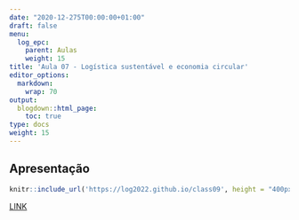```yaml
---
date: "2020-12-275T00:00:00+01:00"
draft: false
menu:
  log_epc:
    parent: Aulas
    weight: 15
title: 'Aula 07 - Logística sustentável e economia circular'
editor_options: 
  markdown: 
    wrap: 70
output: 
  blogdown::html_page:
    toc: true
type: docs
weight: 15
---
```


## Apresentação

```r
knitr::include_url('https://log2022.github.io/class09', height = "400px")
```

[LINK](https://log2022.github.io/class09)


